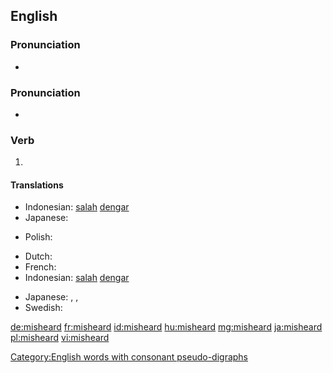 ==English==

===Pronunciation===
* {{audio|en-us-misheard.ogg|Audio (US)|lang=en}}

===Pronunciation===
* {{IPA|/ˈmɪshɜɹd/|lang=en}}

===Verb===
{{head|en}}

# {{en-past of|mishear}}

====Translations====
{{trans-top|Past tense of mishear}}
* Indonesian: [[salah]] [[dengar]]
* Japanese: {{t|ja|聞き間違った|tr=[[ききまちがった]], kiki-machigatta}}
{{trans-mid}}
* Polish: {{t|pl|przesłyszeć się}}
{{trans-bottom}}
{{trans-top|Past participle of mishear}}
* Dutch: {{t|nl|misverstaan}}
* French: {{t+|fr|malentendu}}
* Indonesian: [[salah]] [[dengar]]
{{trans-mid}}
* Japanese: {{t|ja|聞き間違った|tr=[[ききまちがった]], kiki-machigatta}}, {{t|ja|聞き間違われる|tr=[[ききまちがわれる]], kiki-machigawareru}}, {{t|ja|聞き間違われた|tr=[[ききまちがわれた]], kiki-machigawareta}}
* Swedish: {{t|sv|missuppfattad}}
{{trans-bottom}}

[[Category:English words with consonant pseudo-digraphs]]

[[de:misheard]]
[[fr:misheard]]
[[id:misheard]]
[[hu:misheard]]
[[mg:misheard]]
[[ja:misheard]]
[[pl:misheard]]
[[vi:misheard]]